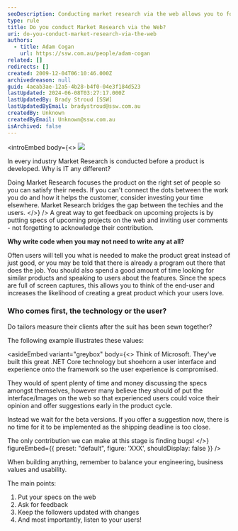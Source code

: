 ```yaml
---
seoDescription: Conducting market research via the web allows you to focus your product on the right audience, satisfy their needs, and bridge the gap between techies and users.
type: rule
title: Do you conduct Market Research via the Web?
uri: do-you-conduct-market-research-via-the-web
authors:
  - title: Adam Cogan
    url: https://ssw.com.au/people/adam-cogan
related: []
redirects: []
created: 2009-12-04T06:10:46.000Z
archivedreason: null
guid: 4aeab3ae-12a5-4b28-b4f0-04e3f184d523
lastUpdated: 2024-06-08T03:27:17.000Z
lastUpdatedBy: Brady Stroud [SSW]
lastUpdatedByEmail: bradystroud@ssw.com.au
createdBy: Unknown
createdByEmail: Unknown@ssw.com.au
isArchived: false
---
```


<introEmbed
  body={<>
![](/uploads/rules/do-you-conduct-market-research-via-the-web/1_0xkyi7o93asbnj8zkex_7a.png)

In every industry Market Research is conducted before a product is developed. Why is IT any different?

Doing Market Research focuses the product on the right set of people so you can satisfy their needs. If you can't connect the dots between the work you do and how it helps the customer, consider investing your time elsewhere. Market Research bridges the gap between the techies and the users.
  </>}
/>
A great way to get feedback on upcoming projects is by putting specs of upcoming projects on the web and inviting user comments - not forgetting to acknowledge their contribution.

**Why write code when you may not need to write any at all?**

Often users will tell you what is needed to make the product great instead of just good, or you may be told that there is already a program out there that does the job. You should also spend a good amount of time looking for similar products and speaking to users about the features. Since the specs are full of screen captures, this allows you to think of the end-user and increases the likelihood of creating a great product which your users love.

### Who comes first, the technology or the user?

Do tailors measure their clients after the suit has been sewn together?

The following example illustrates these values:

<asideEmbed
  variant="greybox"
  body={<>
    Think of Microsoft. They've built this great .NET Core technology but shoehorn a user interface and experience onto the framework so the user experience is compromised.

They would of spent plenty of time and money discussing the specs amongst themselves, however many believe they should of put the interface/Images on the web so that experienced users could voice their opinion and offer suggestions early in the product cycle.

Instead we wait for the beta versions. If you offer a suggestion now, there is no time for it to be implemented as the shipping deadline is too close.

The only contribution we can make at this stage is finding bugs!
  </>}
  figureEmbed={{
    preset: "default",
    figure: 'XXX',
    shouldDisplay: false
  }}
/>

When building anything, remember to balance your engineering, business values and usability.

The main points:

1. Put your specs on the web
2. Ask for feedback
3. Keep the followers updated with changes
4. And most importantly, listen to your users!
